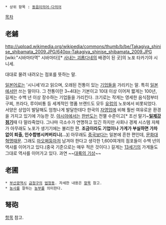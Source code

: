  * 상위 항목 : [[동음이의어·다의어]]

[[목차]]

== 老鋪 ==
http://upload.wikimedia.org/wikipedia/commons/thumb/b/be/Takagiya_shinise_shibamata_2009.JPG/640px-Takagiya_shinise_shibamata_2009.JPG
[wiki:"시바마타역" 시바마타][* [[사내는 괴롭다네]]의 배경이 된 곳]의 노포 타카기야 시니세.

대대로 물려 내려오는 점포를 뜻하는 말.

[[일본어]]로는 '시니세'라고 읽으며, 오래된 전통이 있는 [[기업]]들을 가리키는 말. 특히 [[일본]]에서만 쓰는 말이다. 그 전통이란 3~4대는 기본이고 10대 이상 이어져 짧게는 100년, 길게는 수백 년 이상 장수하는 기업들을 가리킨다. 크기로는 작게는 영세한 음식점부터  구찌, 프라다, 루이비통 등 세계적인 명품 브랜드도 모두 [[유럽]]의 노포에서 비롯되었다. 서양은 상업이 발달해도 엄청나게 발달한데다 한국의 [[자영업]]에 비해 훨씬 여유로운 환경을 가지고 있기에 가능한 것. [[아시아]]에서는 [[한반도]]는 전멸 수준이고[* 조선 말기~'''[[일제강점기]]'''때 다 말라죽었다. 그나마 극소수가 연명하고 있긴 하지만 사회나 경제 시스템 자체가 아무래도 노포가 생기기에는 불리한 편. '''조금이라도 기업이나 가게가 부실하면 가차없이 퇴출, 인수합병시켜버리니(...)'''] 아무래도 [[중국]]보다는 일본에 흔한 편인데, [[문화대혁명]]때문. 그래도 [[마오쩌둥]]마저 남겨야 한다고 생각한 1,600여개의 점포들이 수백 년의 역사를 이어가고 있다.(중국 기준으로는 매우 적은 것이다.) 길게는 [[13세기]]의 가게들도 그대로 역사를 이어가고 있다. 과연 ~~[[대륙의 기상]]~~

== 老圃 ==
 * [[부산광역시]] [[금정구]]의 [[법정동]]. 자세한 내용은 [[노포동|항목]] 참고.
 * [[농사]]를 잘하는 [[농부]]를 의미한다.

== 弩砲 ==
[[발리스타|항목]] 참고.
